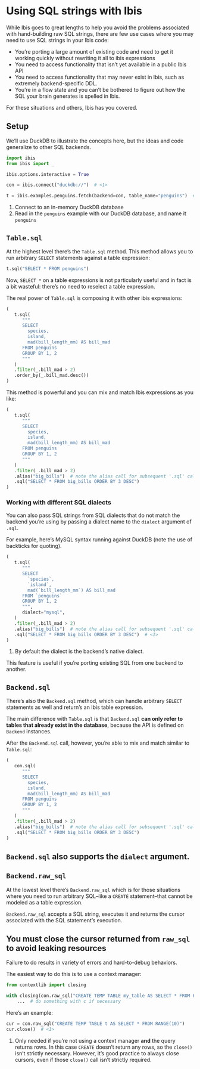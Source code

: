 # Using SQL strings with Ibis

While Ibis goes to great lengths to help you avoid the problems associated with
hand-building raw SQL strings, there are few use cases where you may need to
use SQL strings in your Ibis code:

- You're porting a large amount of existing code and need to get it working
  quickly without rewriting it all to ibis expressions
- You need to access functionality that isn't yet available in a public Ibis
  API
- You need to access functionality that may never exist in Ibis, such as
  extremely backend-specific DDL.
- You're in a flow state and you can't be bothered to figure out how the SQL
  your brain generates is spelled in Ibis.

For these situations and others, Ibis has you covered.

## Setup

We'll use DuckDB to illustrate the concepts here, but the ideas and code
generalize to other SQL backends.

```python
import ibis
from ibis import _

ibis.options.interactive = True

con = ibis.connect("duckdb://")  # <1>

t = ibis.examples.penguins.fetch(backend=con, table_name="penguins")  # <2>
```

1. Connect to an in-memory DuckDB database
2. Read in the `penguins` example with our DuckDB database, and name it `penguins`

## `Table.sql`

At the highest level there's the `Table.sql` method. This method allows you to
run arbitrary `SELECT` statements against a table expression:

```python
t.sql("SELECT * FROM penguins")
```

Now, `SELECT *` on a table expressions is not particularly useful and in fact
is a bit wasteful: there's no need to reselect a table expression.

The real power of `Table.sql` is composing it with other ibis expressions:

```python
(
   t.sql(
      """
      SELECT
        species,
        island,
        mad(bill_length_mm) AS bill_mad
      FROM penguins
      GROUP BY 1, 2
      """
   )
   .filter(_.bill_mad > 2)
   .order_by(_.bill_mad.desc())
)
```

This method is powerful and you can mix and match Ibis expressions as you like:

```python
(
   t.sql(
      """
      SELECT
        species,
        island,
        mad(bill_length_mm) AS bill_mad
      FROM penguins
      GROUP BY 1, 2
      """
   )
   .filter(_.bill_mad > 2)
   .alias("big_bills")  # note the alias call for subsequent '.sql' calls
   .sql("SELECT * FROM big_bills ORDER BY 3 DESC")
)
```

### Working with different SQL dialects

You can also pass SQL strings from SQL dialects that do not match the backend
you're using by passing a dialect name to the `dialect` argument of `.sql`.

For example, here's MySQL syntax running against DuckDB (note the use of
backticks for quoting).

```python
(
   t.sql(
      """
      SELECT
        `species`,
        `island`,
        mad(`bill_length_mm`) AS bill_mad
      FROM `penguins`
      GROUP BY 1, 2
      """,
      dialect="mysql",
   )
   .filter(_.bill_mad > 2)
   .alias("big_bills")  # note the alias call for subsequent '.sql' calls
   .sql("SELECT * FROM big_bills ORDER BY 3 DESC")  # <1>
)
```

1. By default the dialect is the backend's native dialect.

This feature is useful if you're porting existing SQL from one backend to
another.

## `Backend.sql`

There's also the `Backend.sql` method, which can handle arbitrary `SELECT`
statements as well and return's an Ibis table expression.

The main difference with `Table.sql` is that `Backend.sql` **can only refer to
tables that already exist in the database**, because the API is defined on
`Backend` instances.

After the `Backend.sql` call, however, you're able to mix and match similar
to `Table.sql`:

```python
(
   con.sql(
      """
      SELECT
        species,
        island,
        mad(bill_length_mm) AS bill_mad
      FROM penguins
      GROUP BY 1, 2
      """
   )
   .filter(_.bill_mad > 2)
   .alias("big_bills")  # note the alias call for subsequent '.sql' calls
   .sql("SELECT * FROM big_bills ORDER BY 3 DESC")
)
```

::: {.callout-tip}
## `Backend.sql` also supports the `dialect` argument.
:::

## `Backend.raw_sql`

At the lowest level there's `Backend.raw_sql` which is for those situations
where you need to run arbitrary SQL--like a `CREATE` statement--that cannot be
modeled as a table expression.

`Backend.raw_sql` accepts a SQL string, executes it and returns the cursor associated
with the SQL statement's execution.

::: {.callout-caution}
## You **must** close the cursor returned from `raw_sql` to avoid leaking resources

Failure to do results in variety of errors and hard-to-debug behaviors.

The easiest way to do this is to use a context manager:

```python
from contextlib import closing

with closing(con.raw_sql("CREATE TEMP TABLE my_table AS SELECT * FROM RANGE(10)")) as c:
    ...  # do something with c if necessary
```
:::

Here's an example:

```python
cur = con.raw_sql("CREATE TEMP TABLE t AS SELECT * FROM RANGE(10)")
cur.close()  # <1>
```

1. Only needed if you're not using a context manager **and** the query returns
   rows. In this case `CREATE` doesn't return any rows, so the `close()` isn't
   strictly necessary. However, it's good practice to always close cursors,
   even if those `close()` call isn't strictly required.
